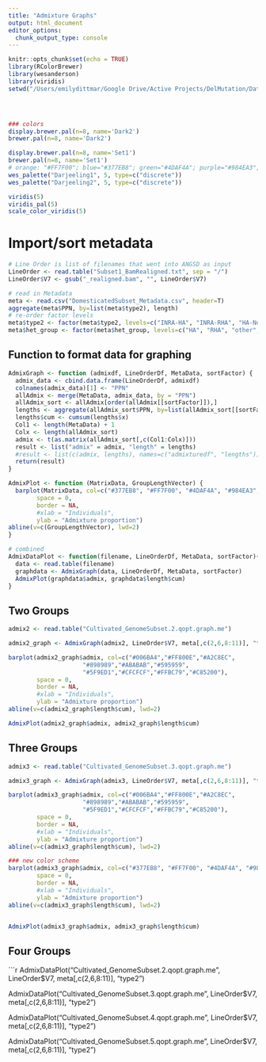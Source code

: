 ```yaml
---
title: "Admixture Graphs"
output: html_document
editor_options: 
  chunk_output_type: console
---
```


```r
knitr::opts_chunk$set(echo = TRUE)
library(RColorBrewer)
library(wesanderson)
library(viridis)
setwd("/Users/emilydittmar/Google Drive/Active Projects/DelMutation/Data/Preliminary_Aug2020")




### colors
display.brewer.pal(n=8, name='Dark2')
brewer.pal(n=8, name='Dark2')

display.brewer.pal(n=8, name='Set1')
brewer.pal(n=8, name='Set1')
# orange: "#FF7F00"; blue="#377EB8"; green="#4DAF4A"; purple="#984EA3"; red= "#E41A1C"
wes_palette("Darjeeling1", 5, type=c("discrete"))
wes_palette("Darjeeling2", 5, type=c("discrete"))

viridis(5)
viridis_pal(5)
scale_color_viridis(5)
```

# Import/sort metadata
```r

# Line Order is list of filenames that went into ANGSD as input
LineOrder <- read.table("Subset1_BamRealigned.txt", sep = "/")
LineOrder$V7 <- gsub("_realigned.bam", "", LineOrder$V7)

# read in Metadata
meta <- read.csv("DomesticatedSubset_Metadata.csv", header=T)
aggregate(meta$PPN, by=list(meta$type2), length)
# re-order factor levels
meta$type2 <- factor(meta$type2, levels=c("INRA-HA", "INRA-RHA", "HA-NonOil", "HA-Oil", "RHA-Oil", "RHA-NonOil", "introgressed-NonOil", "landrace", "OPV-NonOil", "other-NonOil", "other-Oil"))
meta$het_group <- factor(meta$het_group, levels=c("HA", "RHA", "other", "landrace"))

```


## Function to format data for graphing
```r

AdmixGraph <- function (admixdf, LineOrderDf, MetaData, sortFactor) {
  admix_data <- cbind.data.frame(LineOrderDf, admixdf)
  colnames(admix_data)[1] <- "PPN"
  allAdmix <- merge(MetaData, admix_data, by = "PPN")
  allAdmix_sort <- allAdmix[order(allAdmix[[sortFactor]]),]
  lengths <- aggregate(allAdmix_sort$PPN, by=list(allAdmix_sort[[sortFactor]]), length)
  lengths$cum <- cumsum(lengths$x)
  Col1 <- length(MetaData) + 1
  Colx <- length(allAdmix_sort)
  admix <- t(as.matrix(allAdmix_sort[,c(Col1:Colx)]))
  result <- list("admix" = admix, "length" = lengths)
  #result <- list(c(admix, lengths), names=c("admixturedf", "lengths"))
  return(result)
}

AdmixPlot <- function (MatrixData, GroupLengthVector) {
  barplot(MatrixData, col=c("#377EB8", "#FF7F00", "#4DAF4A", "#984EA3","#E41A1C"),
        space = 0,
        border = NA,
        #xlab = "Individuals",
        ylab = "Admixture proportion")
abline(v=c(GroupLengthVector), lwd=2)
}

# combined
AdmixDataPlot <- function(filename, LineOrderDf, MetaData, sortFactor){
  data <- read.table(filename)
  graphdata <- AdmixGraph(data, LineOrderDf, MetaData, sortFactor)
  AdmixPlot(graphdata$admix, graphdata$length$cum)
}
```

## Two Groups
```r

admix2 <- read.table("Cultivated_GenomeSubset.2.qopt.graph.me")

admix2_graph <- AdmixGraph(admix2, LineOrder$V7, meta[,c(2,6,8:11)], "type2")

barplot(admix2_graph$admix, col=c("#006BA4","#FF800E","#A2C8EC",
                     "#898989","#ABABAB","#595959",
                     "#5F9ED1","#CFCFCF","#FFBC79","#C85200"),
        space = 0,
        border = NA,
        #xlab = "Individuals",
        ylab = "Admixture proportion")
abline(v=c(admix2_graph$length$cum), lwd=2)

AdmixPlot(admix2_graph$admix, admix2_graph$length$cum)

```


## Three Groups
```r

admix3 <- read.table("Cultivated_GenomeSubset.3.qopt.graph.me")

admix3_graph <- AdmixGraph(admix3, LineOrder$V7, meta[,c(2,6,8:11)], "type2")

barplot(admix3_graph$admix, col=c("#006BA4","#FF800E","#A2C8EC",
                     "#898989","#ABABAB","#595959",
                     "#5F9ED1","#CFCFCF","#FFBC79","#C85200"),
        space = 0,
        border = NA,
        #xlab = "Individuals",
        ylab = "Admixture proportion")
abline(v=c(admix3_graph$length$cum), lwd=2)

### new color scheme
barplot(admix3_graph$admix, col=c("#377EB8", "#FF7F00", "#4DAF4A", "#984EA3","#E41A1C"),
        space = 0,
        border = NA,
        #xlab = "Individuals",
        ylab = "Admixture proportion")
abline(v=c(admix3_graph$length$cum), lwd=2)


AdmixPlot(admix3_graph$admix, admix3_graph$length$cum)

```

## Four Groups
```r

AdmixDataPlot("Cultivated_GenomeSubset.2.qopt.graph.me", LineOrder$V7, meta[,c(2,6,8:11)], "type2")

AdmixDataPlot("Cultivated_GenomeSubset.3.qopt.graph.me", LineOrder$V7, meta[,c(2,6,8:11)], "type2")

AdmixDataPlot("Cultivated_GenomeSubset.4.qopt.graph.me", LineOrder$V7, meta[,c(2,6,8:11)], "type2")

AdmixDataPlot("Cultivated_GenomeSubset.5.qopt.graph.me", LineOrder$V7, meta[,c(2,6,8:11)], "type2")